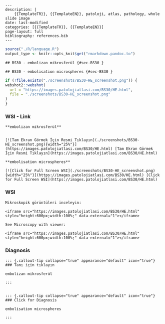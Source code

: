 

```comment
---
description: |
    {{TemplateTR}}, {{TemplateEN}}, patoloji, atlas, pathology, whole slide image
date: last-modified
categories: [{{TemplateTR}}, {{TemplateEN}}]
page-layout: full
bibliography: references.bib
---
```






```r
source("./R/language.R")
output_type <- knitr::opts_knit$get("rmarkdown.pandoc.to")
```


```asis
## BS30 - embolizan mikrosferül {#sec-BS30 }
```


```asis
## BS30 - embolisation microspheres {#sec-BS30 }
```






```r
if (!file.exists("./screenshots/BS30-HE_screenshot.png")) {
webshot2::webshot(
  url = "https://images.patolojiatlasi.com/BS30/HE.html",
  file = "./screenshots/BS30-HE_screenshot.png"
)
}
```





::::: panel-tabset


### WSI - Link







```asis

**embolizan mikrosferül**


[![Tam Ekran Görmek İçin Resmi Tıklayın](./screenshots/BS30-HE_screenshot.png){width="25%"}](https://images.patolojiatlasi.com/BS30/HE.html) [Tam Ekran Görmek İçin Resmi Tıklayın](https://images.patolojiatlasi.com/BS30/HE.html)
```

```asis

**embolisation microspheres**

[![Click for Full Screen WSI](./screenshots/BS30-HE_screenshot.png){width="25%"}](https://images.patolojiatlasi.com/BS30/HE.html) [Click for Full Screen WSI](https://images.patolojiatlasi.com/BS30/HE.html)

```





### WSI








```asis
Mikroskopik görüntüleri inceleyin:

<iframe src="https://images.patolojiatlasi.com/BS30/HE.html" style="height:600px;width:100%;" data-external="1"></iframe>

```





```asis

See Microscopy with viewer:

<iframe src="https://images.patolojiatlasi.com/BS30/HE.html" style="height:600px;width:100%;" data-external="1"></iframe>

```





### Diagnosis


```asis


::: {.callout-tip collapse="true" appearance="default" icon="true"}
### Tanı için tıklayın

embolizan mikrosferül

:::


```


```asis


::: {.callout-tip collapse="true" appearance="default" icon="true"}
### Click for Diagnosis

embolisation microspheres

:::

```









:::::










